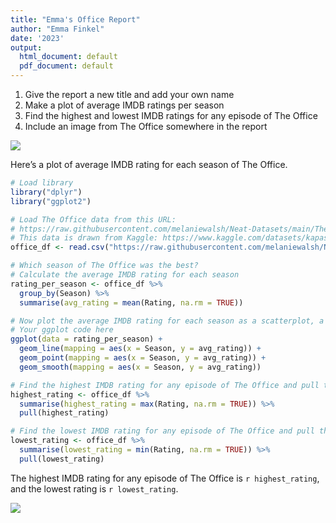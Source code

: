 ```yaml
---
title: "Emma's Office Report"
author: "Emma Finkel"
date: '2023'
output:
  html_document: default
  pdf_document: default
---
```


1.  Give the report a new title and add your own name
2.  Make a plot of average IMDB ratings per season
3.  Find the highest and lowest IMDB ratings for any episode of The Office
4.  Include an image from The Office somewhere in the report

![](https://static.onecms.io/wp-content/uploads/sites/6/2018/05/gettyimages-141187266-2000.jpg)

Here's a plot of average IMDB rating for each season of The Office.

```r
# Load library
library("dplyr")
library("ggplot2")

# Load The Office data from this URL:
# https://raw.githubusercontent.com/melaniewalsh/Neat-Datasets/main/TheOfficeIMDBPerEpisode.csv
# This data is drawn from Kaggle: https://www.kaggle.com/datasets/kapastor/the-office-imdb-ratings-per-episode
office_df <- read.csv("https://raw.githubusercontent.com/melaniewalsh/Neat-Datasets/main/TheOfficeIMDBPerEpisode.csv", stringsAsFactors = FALSE)

# Which season of The Office was the best?
# Calculate the average IMDB rating for each season
rating_per_season <- office_df %>%
  group_by(Season) %>%
  summarise(avg_rating = mean(Rating, na.rm = TRUE))

# Now plot the average IMDB rating for each season as a scatterplot, a line plot, or both
# Your ggplot code here
ggplot(data = rating_per_season) +
  geom_line(mapping = aes(x = Season, y = avg_rating)) +
  geom_point(mapping = aes(x = Season, y = avg_rating)) +
  geom_smooth(mapping = aes(x = Season, y = avg_rating))
```

```r
# Find the highest IMDB rating for any episode of The Office and pull the value
highest_rating <- office_df %>%
  summarise(highest_rating = max(Rating, na.rm = TRUE)) %>%
  pull(highest_rating)

# Find the lowest IMDB rating for any episode of The Office and pull the value
lowest_rating <- office_df %>%
  summarise(lowest_rating = min(Rating, na.rm = TRUE)) %>%
  pull(lowest_rating)
```

The highest IMDB rating for any episode of The Office is `r highest_rating`, and the lowest rating is `r lowest_rating`.

![](https://resizing.flixster.com/cVfqy-m8VRh6oVmsBc1FUv8SA6o=/206x305/v2/https://flxt.tmsimg.com/assets/p185008_b_v8_ah.jpg)
